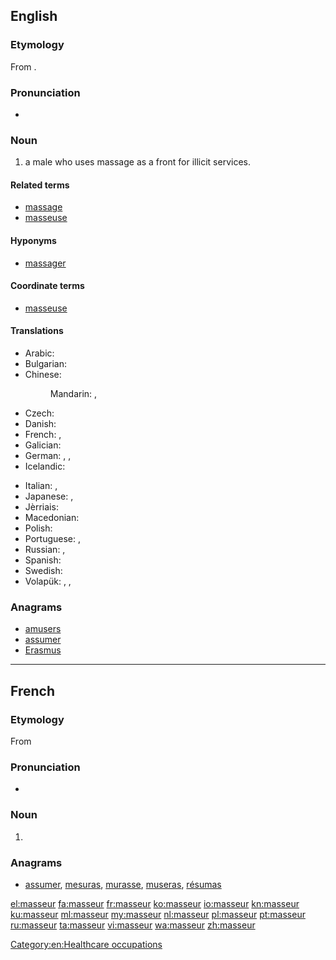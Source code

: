 {{also|Masseur}}
==English==

===Etymology===
From {{etyl|fr|en}} {{term|masseur|lang=fr}}.

===Pronunciation===
* {{a|US}} {{IPA|/məˈsuːɹ/|/məˈsɚ/}}

===Noun===
{{en-noun}}

# {{context|massage|lang=en}} a male who uses massage as a front for illicit services.

====Related terms====
* [[massage]]
* [[masseuse]]

====Hyponyms====
* [[massager]]

====Coordinate terms====
* [[masseuse]]

====Translations====
{{trans-top|a person who performs massage}}
* Arabic: {{t-|ar|مدلك|m|tr=mudállik|sc=Arab}}
* Bulgarian: {{t+|bg|масажист|m|tr=masažíst|sc=Cyrl}}
* Chinese:
*: Mandarin: {{t|cmn|按摩師|sc=Hani}}, {{t|cmn|按摩师|tr=ànmóshī|sc=Hani}}
* Czech: {{t+|cs|masér|m}}
* Danish: {{t-|da|massør|c}}
* French: {{t+|fr|masseur|m}}, {{t+|fr|masseuse|f}}
* Galician: {{t-|gl|masaxista|m|f}}
* German: {{t+|de|Masseur|m}}, {{t+|de|Masseurin|f}}, {{t+|de|Masseuse|f}} {{qualifier|dated feminine form or sexual connotation}}
* Icelandic: {{t-|is|nuddari|m}}
{{trans-mid}}
* Italian: {{t+|it|massaggiatore|m}}, {{t-|it|massaggiatrice|f}}
* Japanese: {{t-|ja|マッサージ師|tr=massāji-shi|sc=Jpan}}, {{t+|ja|按摩|tr=あんま, anma|sc=Jpan}}
* Jèrriais: {{tø|roa-jer|masseux|m}}
* Macedonian: {{t-|mk|масер|m|tr=máser}}
* Polish: {{t+|pl|masażysta|m}}
* Portuguese: {{t+|pt|massagista}}, {{t-|pt|massageador}}
* Russian: {{t+|ru|массажист|m|tr=massažíst}}, {{t+|ru|массажистка|f|tr=massažístka}}
* Spanish: {{t+|es|masajista|m|f}}
* Swedish: {{t+|sv|massör|c}}
* Volapük: {{qualifier|male or female}} {{t-|vo|masetan}}, {{qualifier|male}} {{t-|vo|himasetan}}, {{qualifier|female}} {{t-|vo|jimasetan}}
{{trans-bottom}}

===Anagrams===
* [[amusers#English|amusers]]
* [[assumer#English|assumer]]
* [[Erasmus#English|Erasmus]]

[[Category:en:Healthcare occupations]]

----

==French==

===Etymology===
From {{suffix|masser|eur|lang=fr}}

===Pronunciation===
* {{IPA|/masœʁ/|lang=fr}}

===Noun===
{{fr-noun|m|f=masseuse}}

# {{context|massage|lang=fr}} {{l|en|masseur}}

===Anagrams===
* [[assumer#French|assumer]], [[mesuras#French|mesuras]], [[murasse#French|murasse]], [[museras#French|museras]], [[résumas#French|résumas]]

[[el:masseur]]
[[fa:masseur]]
[[fr:masseur]]
[[ko:masseur]]
[[io:masseur]]
[[kn:masseur]]
[[ku:masseur]]
[[ml:masseur]]
[[my:masseur]]
[[nl:masseur]]
[[pl:masseur]]
[[pt:masseur]]
[[ru:masseur]]
[[ta:masseur]]
[[vi:masseur]]
[[wa:masseur]]
[[zh:masseur]]